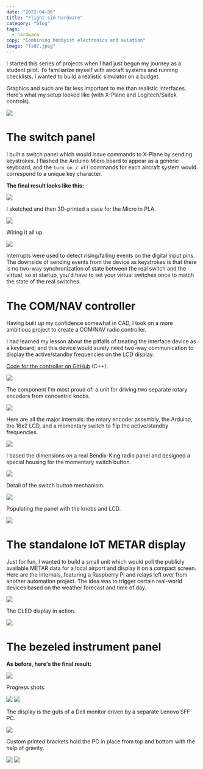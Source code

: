 ```yaml
---
date: "2022-04-06"
title: "Flight sim hardware"
category: "blog"
tags:
  - hardware
copy: "Combining hobbyist electronics and aviation"
image: "fs07.jpeg"
---
```


I started this series of projects when I had just begun my journey as a student pilot. To familiarize myself with aircraft systems and running checklists, I wanted to build a realistic simulator on a budget.

Graphics and such are far less important to me than realistic interfaces. Here's what my setup looked like (with X-Plane and Logitech/Saitek controls).

![](fs01.jpeg)

# The switch panel

I built a switch panel which would issue commands to X-Plane by sending keystrokes. I flashed the Arduino Micro board to appear as a generic keyboard, and the `turn on / off` commands for each aircraft system would correspond to a unique key character.

**The final result looks like this:**

![](fs02.jpeg)

I sketched and then 3D-printed a case for the Micro in PLA.

![](fs03.jpeg)

Wiring it all up.

![](fs04.jpeg)

Interrupts were used to detect rising/falling events on the digital input pins. The downside of sending events from the device as keystrokes is that there is no two-way synchronization of state between the real switch and the virtual, so at startup, you'd have to set your virtual switches once to match the state of the real switches.

# The COM/NAV controller

Having built up my confidence somewhat in CAD, I took on a more ambitious project to create a COM/NAV radio controller.

I had learned my lesson about the pitfalls of treating the interface device as a keyboard; and this device would surely need two-way communication to display the active/standby frequencies on the LCD display.

[Code for the controller on GitHub](https://github.com/samwinslow/arduino-hid-examples/blob/main/flightsim/teensy_freq.cpp) (C++).

![](fs05.jpeg)

The component I'm most proud of: a unit for driving two separate rotary encoders from concentric knobs.

![](fs06.jpeg)

Here are all the major internals: the rotary encoder assembly, the Arduino, the 16x2 LCD, and a momentary switch to flip the active/standby frequencies.

![](fs07.jpeg)

I based the dimensions on a real Bendix-King radio panel and designed a special housing for the momentary switch button.

![](fs08.jpeg)

Detail of the switch button mechanism.

![](fs09.gif)

Populating the panel with the knobs and LCD.

![](fs10.jpeg)

# The standalone IoT METAR display

Just for fun, I wanted to build a small unit which would poll the publicly available METAR data for a local airport and display it on a compact screen. Here are the internals, featuring a Raspberry Pi and relays left over from another automation project. The idea was to trigger certain real-world devices based on the weather forecast and time of day.

![](fs11.jpeg)

The OLED display in action.

![](fs12.jpeg)

# The bezeled instrument panel

**As before, here's the final result:**

![](fs13.jpeg)

Progress shots:

![](fs14.jpeg)
![](fs15.jpeg)

The display is the guts of a Dell monitor driven by a separate Lenovo SFF PC.

![](fs16.jpeg)

Custom printed brackets hold the PC in place from top and bottom with the help of gravity.

![](fs17.jpeg)
![](fs18.jpeg)

